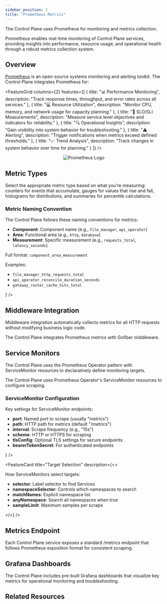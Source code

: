 ```yaml
---
sidebar_position: 2
title: "Prometheus Metrics"
---
```



<NoAutoTitle />

<PageHeader 
  title="Prometheus Metrics"
  description="Real-time monitoring and metrics collection for the Control Plane"
/>

The Control Plane uses Prometheus for monitoring and metrics collection.

<InfoSection type="info" title="Comprehensive observability">
  Prometheus enables real-time monitoring of Control Plane services, providing insights into performance, resource usage, and operational health through a robust metrics collection system.
</InfoSection>

## Overview

[Prometheus](https://prometheus.io/) is an open-source systems monitoring and alerting toolkit. The Control Plane integrates Prometheus for:

<FeatureGrid columns={2} features={[
  {
    title: "📊 Performance Monitoring",
    description: "Track response times, throughput, and error rates across all services."
  },
  {
    title: "💻 Resource Utilization",
    description: "Monitor CPU, memory, and network usage for capacity planning."
  },
  {
    title: "🎯 SLO/SLI Measurements",
    description: "Measure service level objectives and indicators for reliability."
  },
  {
    title: "🔍 Operational Insights",
    description: "Gain visibility into system behavior for troubleshooting."
  },
  {
    title: "⚠️ Alerting",
    description: "Trigger notifications when metrics exceed defined thresholds."
  },
  {
    title: "📈 Trend Analysis",
    description: "Track changes in system behavior over time for planning."
  }
]} />

<div align="center">
  <img src="https://prometheus.io/assets/prometheus_logo_orange_circle.svg" alt="Prometheus Logo" style={{width: '200px', marginBottom: '2rem'}} />
</div>

## Metric Types

<InfoSection type="tip" title="Choosing the right metric type">
  Select the appropriate metric type based on what you're measuring: counters for events that accumulate, gauges for values that rise and fall, histograms for distributions, and summaries for percentile calculations.
</InfoSection>

### Metric Naming Convention

<CardGrid columns={1}>
  <FeatureCard
    title="Control Plane Metric Naming"
    description={<>
      <p>The Control Plane follows these naming conventions for metrics:</p>
      <ul>
        <li><strong>Component</strong>: Component name (e.g., <code>file_manager</code>, <code>api_operator</code>)</li>
        <li><strong>Area</strong>: Functional area (e.g., <code>http</code>, <code>database</code>)</li>
        <li><strong>Measurement</strong>: Specific measurement (e.g., <code>requests_total</code>, <code>latency_seconds</code>)</li>
      </ul>
      <p>Full format: <code>component_area_measurement</code></p>
      <p>Examples:</p>
      <ul>
        <li><code>file_manager_http_requests_total</code></li>
        <li><code>api_operator_reconcile_duration_seconds</code></li>
        <li><code>gateway_router_cache_hits_total</code></li>
      </ul>
    </>}
  />
</CardGrid>

## Middleware Integration

<InfoSection type="tip" title="Automated instrumentation">
  Middleware integration automatically collects metrics for all HTTP requests without modifying business logic code.
</InfoSection>

The Control Plane integrates Prometheus metrics with Gofiber middleware.


## Service Monitors

<InfoSection type="note" title="Prometheus Operator">
  The Control Plane uses the Prometheus Operator pattern with ServiceMonitor resources to declaratively define monitoring targets.
</InfoSection>

The Control Plane uses Prometheus Operator's ServiceMonitor resources to configure scraping.

### ServiceMonitor Configuration

<CardGrid columns={2}>
  <FeatureCard
    title="Endpoint Configuration"
    description={<>
      <p>Key settings for ServiceMonitor endpoints:</p>
      <ul>
        <li><strong>port</strong>: Named port to scrape (usually "metrics")</li>
        <li><strong>path</strong>: HTTP path for metrics (default "/metrics")</li>
        <li><strong>interval</strong>: Scrape frequency (e.g., "15s")</li>
        <li><strong>scheme</strong>: HTTP or HTTPS for scraping</li>
        <li><strong>tlsConfig</strong>: Optional TLS settings for secure endpoints</li>
        <li><strong>bearerTokenSecret</strong>: For authenticated endpoints</li>
      </ul>
    </>}
  />
  
  <FeatureCard
    title="Target Selection"
    description={<>
      <p>How ServiceMonitors select targets:</p>
      <ul>
        <li><strong>selector</strong>: Label selector to find Services</li>
        <li><strong>namespaceSelector</strong>: Controls which namespaces to search</li>
        <li><strong>matchNames</strong>: Explicit namespace list</li>
        <li><strong>anyNamespace</strong>: Search all namespaces when true</li>
        <li><strong>sampleLimit</strong>: Maximum samples per scrape</li>
      </ul>
    </>}
  />
</CardGrid>

## Metrics Endpoint

<InfoSection type="tip" title="Standard exposure">
  Each Control Plane service exposes a standard /metrics endpoint that follows Prometheus exposition format for consistent scraping.
</InfoSection>

## Grafana Dashboards

<InfoSection type="note" title="Visualization">
  The Control Plane includes pre-built Grafana dashboards that visualize key metrics for operational monitoring and troubleshooting.
</InfoSection>

## Related Resources

<CardGrid columns={2}>
  <FeatureCard
    title="Zap Logging"
    description="Learn about the structured logging used alongside Prometheus metrics."
    linkText="View Zap Logging"
    linkUrl="zap"
  />
  
  <FeatureCard
    title="Architecture"
    description="Understand how monitoring fits into the overall Control Plane architecture."
    linkText="View Architecture"
    linkUrl="../../Overview/architecture"
  />
</CardGrid>